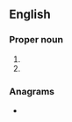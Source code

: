 ==English==

===Proper noun===
{{en-proper noun}}

# {{initialism of|{{w|China National Space Administration}}|lang=en}}
# {{initialism of|{{w|China National School of Administration}}|lang=en}}

===Anagrams===
* {{anagrams|en|CNAs|NCSA|NSCA|cans|scan}}
